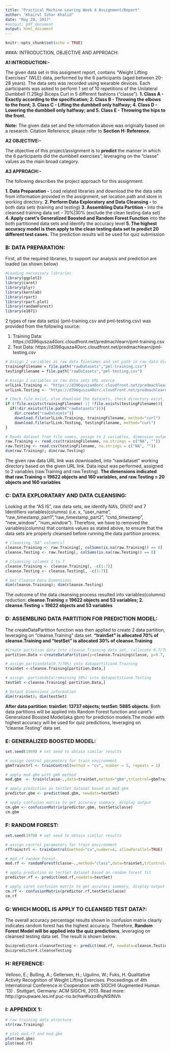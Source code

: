 ```yaml
---
title: "Practical Machine Learing Week 4 Assignment/Report"
author: "Khairul Izhar Khalid"
date: "May 20, 2017"
#output: pdf_document
output: html_document
---
```


```r
knitr::opts_chunk$set(echo = TRUE)
```

###A: INTRODUCTION, OBJECTIVE AND APPROACH:

**A1 INTRODUCTION:-**

The given data set in this assigment report, contains "Weight Lifting Exercises" (WLE) data, performed by the 6 participants (aged between 20-28 years). The data sets was recorded using wearable devices. Each participants was asked to perform 1 set of 10 repetitions of the Unilateral Dumbbell (1.25kg) Biceps Curl in 5 different fashions ("classe"). **1.	Class A - Exactly according to the specification; 2.	Class B - Throwing the elbows to the front; 3.	Class C - Lifting the dumbbell only halfway; 4.	Class D - Lowering the dumbbell only halfway; and 5.	Class E - Throwing the hips to the front.**

**Note:** The given data set and the information above was originally based on a research. Citation Reference; please refer to **Section H: Reference.**

**A2 OBJECTIVE:-**

The objective of this project/assignment is to **predict** the manner in which the 6 participants did the dumbbell exercises", leveraging on the "classe" values as the main broad category. 

**A3 APPROACH:-**

The following describes the project approach for this assignment:

**1. Data Preparation -** Load related libraries and download the the data sets from information provided in the assignment, set location path and store in working directory.
**2. Perform Data Exploratory and Data Cleansing -** to both data sets (training and testing)
**3. Assembling Data Partition -** into the cleansed training data set - 70%|30% (exclude the clean testing data set)
**4. Apply caret's Generalized Boosted and Random Forest Function** into the both partitioned data sets and identify the accuracy level
**5. The highest accuracy model is then apply to the clean testing data set to predict 20 different test cases.** The prediction results will be used for quiz submission

### B: DATA PREPARATION:
First, all the required libraries, to support our analysis and prediction are loaded (as shown below)

```r
#Loading neccessary libraries 
library(ggplot2)
library(caret)
library(plyr)
library(kernlab)
library(rpart)
library(rpart.plot)
library(randomForest)
library(e1071)
```

2 types of raw data set(s) (pml-training.csv and pml-testing.csv) was provided from the following source:

1.	Training Data: https://d396qusza40orc.cloudfront.net/predmachlearn/pml-training.csv
2.	Test Data: https://d396qusza40orc.cloudfront.net/predmachlearn/pml-testing.csv

```r
# Assign 2 variables as raw data filenames and set path in raw data directory
trainingFilename = file.path("rawDatasets","pml-training.csv")
testingFilename = file.path("rawDatasets","pml-testing.csv")

# Assign 2 variables as raw data sets URL source
urlLink.Training <- "https://d396qusza40orc.cloudfront.net/predmachlearn/pml-training.csv"
urlLink.Testing <- "https://d396qusza40orc.cloudfront.net/predmachlearn/pml-testing.csv"

# Check file exist, else download the datasets, check directory exist, else  directory create
if (!file.exists(trainingFilename) || !file.exists(testingFilename)){
  if(!dir.exists(file.path("rawDatasets"))){
    dir.create("rawDatasets")}
    download.file(urlLink.Training, trainingFilename, method="curl")
    download.file(urlLink.Testing, testingFilename, method="curl")
}

# Reads dataset from file names, assign to 2 variables, dimension output
raw.Training <- read.csv(trainingFilename, na.strings = c("NA", ""))
raw.Testing <- read.csv(testingFilename, na.strings = c("NA", ""))
dim(raw.Training); dim(raw.Testing)
```

The given raw data URL link was downloaded, into "rawdataset" working directory based on the given URL link. Data input was performed, assigned to 2 variables (raw.Training and raw.Testing). **The dimensions indicated that raw.Training = 19622 objects and 160 variables, and raw.Testing = 20 objects and 160 variables**

### C: DATA EXPLORATARY AND DATA CLEANSING:
Looking at the "AS IS", raw data sets, we identify NA's, DIV/0! and 7 Identifiers variables(columns) (i.e. x, "user_name", "raw_timestamp_part1","raw_timestamp_part2", "cvtd_timestamp", "new_window", "num_window"). Therefore, we have to removed the variables(columns) that contains values as stated above, to ensure that the data sets are properly cleansed before running the data partition process. 

```r
# Cleansing "NA" column(s)
cleanse.Training <- raw.Training[, colSums(is.na(raw.Training)) == 0]
cleanse.Testing <- raw.Testing[, colSums(is.na(raw.Testing)) == 0]

# Cleansing columns 1 to 7 
cleanse.Training <- cleanse.Training[, -c(1:7)]
cleanse.Testing <- cleanse.Testing[, -c(1:7)]

# Get Cleanse Data Dimensions
dim(cleanse.Training); dim(cleanse.Testing)
```

The outcome of the data cleansing process resulted into variables(columns) reduction: **cleanse.Training = 19622 objects and 53 variables; 2. cleanse.Testing = 19622 objects and 53 variables**

### D: ASSEMBLING DATA PARTITION FOR PREDICTION MODEL:
The createDataPartition function was then applied to create 2 data partition, leveraging on "cleanse.Training" data set. **"trainSet" is allocated 70% of cleanse.Training and "testSet" is allocated 30% of cleanse.Training**

```r
#Create partition data into cleanse.Training data set, (allocate 0.7/70%)
partition.Data <-createDataPartition(y=cleanse.Training$classe, p=0.7, list = FALSE)

# assign partiondata(0.7/70%) into datapartition4.Training
trainSet <-cleanse.Training[partition.Data,]

# assign -partiondata(remaining 30%) into datapartition4.Testing
testSet <-cleanse.Training[-partition.Data,]

# Output Dimensions information
dim(trainSet); dim(testSet)
```

**After data partition: trainSet: 13737 objects; testSet: 5885 objects.** Both data partitions will be applied into Random Forest function and caret's Generalized Boosted Model(aka gbm) for prediction models.The model with highest accuracy will be used for quiz predictions, leveraging on "cleanse.Testing" data set.

### E: GENERALIZED BOOSTED MODEL:
```r
set.seed(1969) # set seed to obtain similar results

# assign control paramaters for train environment
gbmTrainctrl <- trainControl(method = "cv", number = 5, repeats = 1)

# apply mod.gbm with gmb method
mod.gbm  <- train(classe~.,data=trainSet,method="gbm",trControl=gbmTrainctrl,verbose =FALSE)

# apply prediction on testSet dataset based on mod.gbm
predictor.gbm <- predict(mod.gbm, newdata=testSet)

# apply confusion matrix to get accuracy summary, display output
cm.gbm <- confusionMatrix(predictor.gbm, testSet$classe)
cm.gbm
```


### F: RANDOM FOREST:
```r
set.seed(1970) # set seed to obtain similar results

# assign control paramaters for train environment
rfTrainctrl <- trainControl(method="cv",number=4, allowParallel=TRUE)

# mod.rf random forest
mod.rf <- randomForest(classe~.,method="class",data=trainSet,trControl= rfTrainctrl)

# apply prediction on testSet dataset based on random forest fit
predictor.rf <- predict(mod.rf,newdata=testSet)

# apply caret confusion matrix to get accuracy summary, display output
cm.rf <- confusionMatrix(predictor.rf,testSet$classe)
cm.rf
```

### G: WHICH MODEL IS APPLY TO CLEANSED TEST DATA?:
The overall accuracy percentage results shown in confusion matrix clearly indicates random forest has the highest accuracy. Therefore, **Random Forest Model will be applied into the quiz predictions**, leveraging on cleansed testing data set. The result is shown below:

```r
Quizpredictor4.cleanseTesting <- predict(mod.rf, newdata=cleanse.Testing)
Quizpredictor4.cleanseTesting 
```

### H: REFERENCE:
Velloso, E.; Bulling, A.; Gellersen, H.; Ugulino, W.; Fuks, H. Qualitative Activity Recognition of Weight Lifting Exercises. Proceedings of 4th International Conference in Cooperation with SIGCHI (Augmented Human '13) . Stuttgart, Germany: ACM SIGCHI, 2013. Read more: http://groupware.les.inf.puc-rio.br/har#ixzz4hyNSlNVh

### I: APPENDIX 1: 
```r
# raw training data structure
str(raw.Training)

# plot mod.rf and mod.gbm
plot(mod.gbm)
plot(mod.rf)
```



